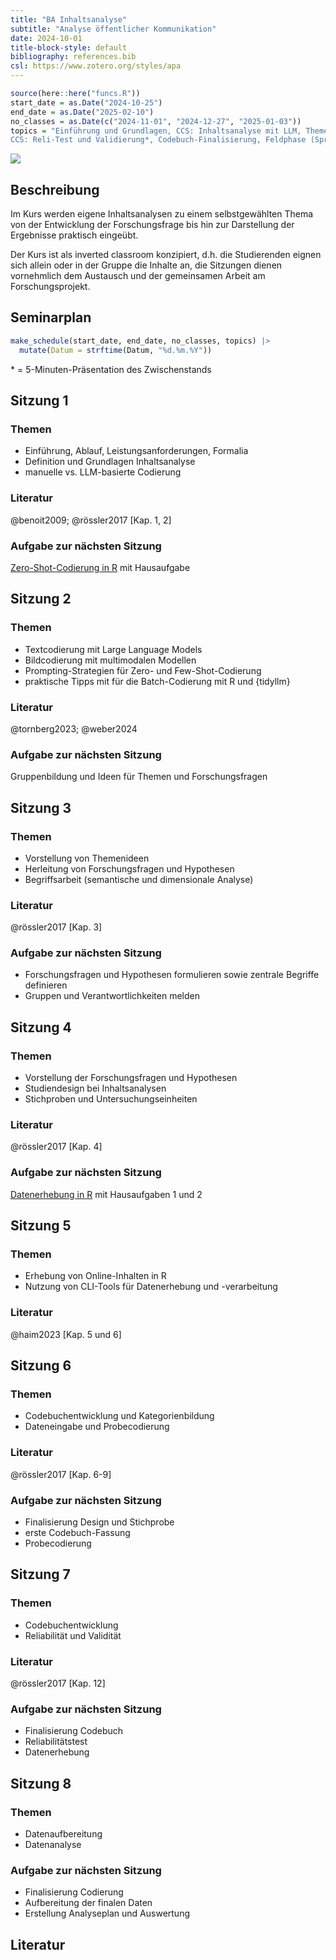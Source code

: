 ```yaml
---
title: "BA Inhaltsanalyse"
subtitle: "Analyse öffentlicher Kommunikation"
date: 2024-10-01
title-block-style: default
bibliography: references.bib
csl: https://www.zotero.org/styles/apa
---
```


```r
source(here::here("funcs.R"))
start_date = as.Date("2024-10-25")
end_date = as.Date("2025-02-10")
no_classes = as.Date(c("2024-11-01", "2024-12-27", "2025-01-03"))
topics = "Einführung und Grundlagen, CCS: Inhaltsanalyse mit LLM, Themenwahl und Forschungsfragen, Studiendesign und Stichprobe*, CCS: Datenerhebung, Kategorien und Codierung*, 
CCS: Reli-Test und Validierung*, Codebuch-Finalisierung, Feldphase (Sprechstunde), Datenanalyse und -visualisierung*, CCS: Zero-Shot Codierung/Validierung, Ergebnisaufbereitung, Abschluss" |> str_split_1(", ") |> str_squish()
```

![](images/ia_title.png)

## Beschreibung

Im Kurs werden eigene Inhaltsanalysen zu einem selbstgewählten Thema von der Entwicklung der Forschungsfrage bis hin zur Darstellung der Ergebnisse praktisch eingeübt.

Der Kurs ist als inverted classroom konzipiert, d.h. die Studierenden eignen sich allein oder in der Gruppe die Inhalte an, die Sitzungen dienen vornehmlich dem Austausch und der gemeinsamen Arbeit am Forschungsprojekt.

## Seminarplan

```r
make_schedule(start_date, end_date, no_classes, topics) |> 
  mutate(Datum = strftime(Datum, "%d.%m.%Y"))
```

\* = 5-Minuten-Präsentation des Zwischenstands

## Sitzung 1 <a class="bi bi-easel-fill" href="slides.html#/s1" alt="Folien"></a> {#1}

### Themen

-   Einführung, Ablauf, Leistungsanforderungen, Formalia
-   Definition und Grundlagen Inhaltsanalyse
-   manuelle vs. LLM-basierte Codierung

### Literatur

@benoit2009; @rössler2017 [Kap. 1, 2]

### Aufgabe zur nächsten Sitzung

[Zero-Shot-Codierung in R](https://stats.ifp.uni-mainz.de/ba-ccs-track/ia-zeroshot.html) mit Hausaufgabe

## Sitzung 2 <a class="bi bi-easel-fill" href="slides.html#/s2" alt="Folien"></a> {#2}

### Themen

-   Textcodierung mit Large Language Models
-   Bildcodierung mit multimodalen Modellen
-   Prompting-Strategien für Zero- und Few-Shot-Codierung
-   praktische Tipps mit für die Batch-Codierung mit R und {tidyllm}

### Literatur

@tornberg2023; @weber2024

### Aufgabe zur nächsten Sitzung

Gruppenbildung und Ideen für Themen und Forschungsfragen

## Sitzung 3 <a class="bi bi-easel-fill" href="slides.html#/s3" alt="Folien"></a> {#3}

### Themen

-   Vorstellung von Themenideen
-   Herleitung von Forschungsfragen und Hypothesen
-   Begriffsarbeit (semantische und dimensionale Analyse)

### Literatur

@rössler2017 [Kap. 3]

### Aufgabe zur nächsten Sitzung

-   Forschungsfragen und Hypothesen formulieren sowie zentrale Begriffe definieren
-   Gruppen und Verantwortlichkeiten melden

## Sitzung 4 <a class="bi bi-easel-fill" href="slides.html#/s4" alt="Folien"></a> {#4}

### Themen

-   Vorstellung der Forschungsfragen und Hypothesen
-   Studiendesign bei Inhaltsanalysen
-   Stichproben und Untersuchungseinheiten

### Literatur

@rössler2017 [Kap. 4]

### Aufgabe zur nächsten Sitzung

[Datenerhebung in R](https://stats.ifp.uni-mainz.de/ba-ccs-track/ia-daten.html) mit Hausaufgaben 1 und 2

## Sitzung 5 <a class="bi bi-easel-fill" href="slides.html#/s5" alt="Folien"></a>

### Themen

-   Erhebung von Online-Inhalten in R
-   Nutzung von CLI-Tools für Datenerhebung und -verarbeitung

### Literatur

@haim2023 [Kap. 5 und 6]


## Sitzung 6 <a class="bi bi-easel-fill" href="slides.html#/s6" alt="Folien"></a>

### Themen

-   Codebuchentwicklung und Kategorienbildung
-   Dateneingabe und Probecodierung

### Literatur

@rössler2017 [Kap. 6-9]

### Aufgabe zur nächsten Sitzung

- Finalisierung Design und Stichprobe
- erste Codebuch-Fassung
- Probecodierung

## Sitzung 7 <a class="bi bi-easel-fill" href="slides.html#/s7" alt="Folien"></a>

### Themen

- Codebuchentwicklung
- Reliabilität und Validität

### Literatur

@rössler2017 [Kap. 12]

### Aufgabe zur nächsten Sitzung

- Finalisierung Codebuch
- Reliabilitätstest
- Datenerhebung

## Sitzung 8 <a class="bi bi-easel-fill" href="slides.html#/s8" alt="Folien"></a>

### Themen

- Datenaufbereitung
- Datenanalyse


### Aufgabe zur nächsten Sitzung

- Finalisierung Codierung
- Aufbereitung der finalen Daten
- Erstellung Analyseplan und Auswertung



## Literatur

::: {#refs}
:::
